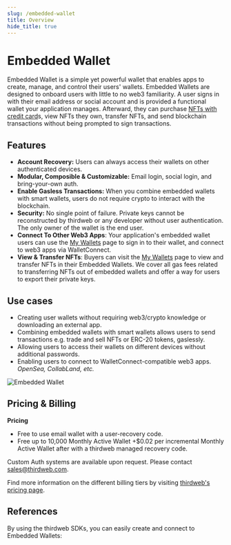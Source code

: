 ```yaml
---
slug: /embedded-wallet
title: Overview
hide_title: true
---
```



# Embedded Wallet

Embedded Wallet is a simple yet powerful wallet that enables apps to create, manage, and control their users' wallets. Embedded Wallets are designed to onboard users with little to no web3 familiarity.
A user signs in with their email address or social account and is provided a functional wallet your application manages. Afterward, they can purchase [NFTs with credit card](https://docs.withpaper.com/reference/shareable-checkout-links)s, view NFTs they own, transfer NFTs, and send blockchain transactions without being prompted to sign transactions.

## Features

- **Account Recovery:** Users can always access their wallets on other authenticated devices.
- **Modular, Composible & Customizable:** Email login, social login, and bring-your-own auth.
- **Enable Gasless Transactions:** When you combine embedded wallets with smart wallets, users do not require crypto to interact with the blockchain.
- **Security:** No single point of failure. Private keys cannot be reconstructed by thirdweb or any developer without user authentication. The only owner of the wallet is the end user.
- **Connect To Other Web3 Apps**: Your application's embedded wallet users can use the [My Wallets](https://ews.thirdweb.com/wallet) page to sign in to their wallet, and connect to web3 apps via WalletConnect.
- **View & Transfer NFTs**: Buyers can visit the [My Wallets](https://ews.thirdweb.com/wallet) page to view and transfer NFTs in their Embedded Wallets. We cover all gas fees related to transferring NFTs out of embedded wallets and offer a way for users to export their private keys.

## Use cases

- Creating user wallets without requiring web3/crypto knowledge or downloading an external app.
- Combining embedded wallets with smart wallets allows users to send transactions e.g. trade and sell NFTs or ERC-20 tokens, gaslessly.
- Allowing users to access their wallets on different devices without additional passwords.
- Enabling users to connect to WalletConnect-compatible web3 apps. _OpenSea, CollabLand, etc._

![Embedded Wallet](./assets/compact-dark-social.png)

## Pricing & Billing

**Pricing**

- Free to use email wallet with a user-recovery code.
- Free up to 10,000 Monthly Active Wallet
  +$0.02 per incremental Monthly Active Wallet after with a thirdweb managed recovery code.

Custom Auth systems are available upon request. Please contact [sales@thirdweb.com](mailto:sales@thirdweb.com).

Find more information on the different billing tiers by visiting [thirdweb's pricing page](https://thirdweb.com/pricing).

## References

By using the thirdweb SDKs, you can easily create and connect to Embedded Wallets:

<div className="row" style={{ marginBottom: 12, padding: 8, paddingTop: 0 }}>
  <div className="col col--4" style={{ padding: 8 }}>
    <QuickstartCard
      name="Wallet SDK"
      link="/wallet/embedded-wallet"
      image="/assets/product/wallet.png"
    />
  </div>
  <div className="col col--4" style={{ padding: 8 }}>
    <QuickstartCard
      name="React SDK"
      link="/react/react.embeddedwallet"
      image="/assets/languages/react.png"
    />
  </div>
  <div className="col col--4" style={{ padding: 8 }}>
    <QuickstartCard
      name="React Native"
      link="/react-native/wallets#emailphone-number-wallet"
      image="/assets/languages/react.png"
    />
  </div>
</div>
